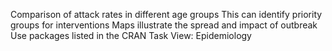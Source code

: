 Comparison of attack rates in different age groups
This can identify priority groups for interventions
Maps illustrate the spread and impact of outbreak
Use packages listed in the CRAN Task View: Epidemiology

